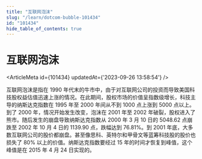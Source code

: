```yaml
---
title: "互联网泡沫"
slug: "/learn/dotcom-bubble-101434"
id: "101434"
hide_table_of_contents: true
---
```



# 互联网泡沫

<ArticleMeta id={101434} updatedAt={'2023-09-26 13:58:54'} />
<div className='border-solid border-b border-t-0 my-4 border-[var(--ifm-color-gray-300)]' />

互联网泡沫是指在 1990 年代末的牛市中，由于对互联网公司的投资而导致美国科技股权益估值迅速上涨的情况。在此期间，股权市场的价值呈指数级增长，科技主导的纳斯达克指数在 1995 年至 2000 年间从不到 1000 点上涨到 5000 点以上。到了 2000 年，情况开始发生改变，泡沫在 2001 年至 2002 年破裂，股权进入了熊市。随后发生的崩盘导致纳斯达克指数从 2000 年 3 月 10 日的 5048.62 点崩跌至 2002 年 10 月 4 日的 1139.90 点，跌幅达到 76.81%。到 2001 年底，大多数互联网公司的股价都崩盘。甚至像思科、英特尔和甲骨文等蓝筹科技股的股价也损失了 80% 以上的价值。纳斯达克指数要经过 15 年的时间才恢复到峰值，这个峰值是在 2015 年 4 月 24 日实现的。
